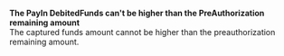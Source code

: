   
<Card title="001505" href="/development-ressources/errors/codes/001505">  

 **The PayIn DebitedFunds can't be higher than the PreAuthorization remaining amount**  
 The captured funds amount cannot be higher than the preauthorization remaining amount.  

</Card>